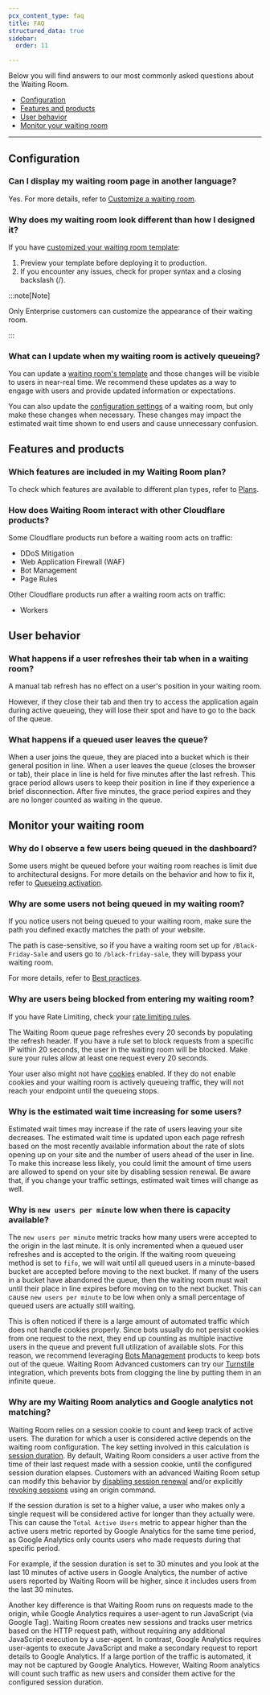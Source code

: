 ```yaml
---
pcx_content_type: faq
title: FAQ
structured_data: true
sidebar:
  order: 11

---
```


Below you will find answers to our most commonly asked questions about the Waiting Room.

* [Configuration](#configuration)
* [Features and products](#features-and-products)
* [User behavior](#user-behavior)
* [Monitor your waiting room](#monitor-your-waiting-room)

***

## Configuration

### Can I display my waiting room page in another language?

Yes. For more details, refer to [Customize a waiting room](/waiting-room/how-to/customize-waiting-room/).


### Why does my waiting room look different than how I designed it?

If you have [customized your waiting room template](/waiting-room/how-to/customize-waiting-room):

1. Preview your template before deploying it to production.
2. If you encounter any issues, check for proper syntax and a closing backslash (/).

:::note[Note]


Only Enterprise customers can customize the appearance of their waiting room.


:::

### What can I update when my waiting room is actively queueing?

You can update a [waiting room's template](/waiting-room/how-to/customize-waiting-room) and those changes will be visible to users in near-real time. We recommend these updates as a way to engage with users and provide updated information or expectations.

You can also update the [configuration settings](/waiting-room/reference/configuration-settings) of a waiting room, but only make these changes when necessary. These changes may impact the estimated wait time shown to end users and cause unnecessary confusion.




## Features and products

### Which features are included in my Waiting Room plan?

To check which features are available to different plan types, refer to [Plans](/waiting-room/plans/).



### How does Waiting Room interact with other Cloudflare products?

Some Cloudflare products run before a waiting room acts on traffic:

* DDoS Mitigation
* Web Application Firewall (WAF)
* Bot Management
* Page Rules

Other Cloudflare products run after a waiting room acts on traffic:

* Workers




## User behavior


### What happens if a user refreshes their tab when in a waiting room?

A manual tab refresh has no effect on a user's position in your waiting room.

However, if they close their tab and then try to access the application again during active queueing, they will lose their spot and have to go to the back of the queue.


### What happens if a queued user leaves the queue?

When a user joins the queue, they are placed into a bucket which is their general position in line. When a user leaves the queue (closes the browser or tab), their place in line is held for five minutes after the last refresh. This grace period allows users to keep their position in line if they experience a brief disconnection. After five minutes, the grace period expires and they are no longer counted as waiting in the queue.



## Monitor your waiting room


### Why do I observe a few users being queued in the dashboard?


Some users might be queued before your waiting room reaches is limit due to architectural designs. For more details on the behavior and how to fix it, refer to [​​Queueing activation](/waiting-room/how-to/monitor-waiting-room#queueing-activation).



### Why are some users not being queued in my waiting room?


If you notice users not being queued to your waiting room, make sure the path you defined exactly matches the path of your website.

The path is case-sensitive, so if you have a waiting room set up for `/Black-Friday-Sale` and users go to `/black-friday-sale`, they will bypass your waiting room.

For more details, refer to [Best practices](/waiting-room/reference/best-practices).


### Why are users being blocked from entering my waiting room?

If you have Rate Limiting, check your [rate limiting rules](/waf/rate-limiting-rules/).

The Waiting Room queue page refreshes every 20 seconds by populating the refresh header. If you have a rule set to block requests from a specific IP within 20 seconds, the user in the waiting room will be blocked. Make sure your rules allow at least one request every 20 seconds.

Your user also might not have [cookies](/waiting-room/reference/waiting-room-cookie) enabled. If they do not enable cookies and your waiting room is actively queueing traffic, they will not reach your endpoint until the queueing stops.


### Why is the estimated wait time increasing for some users?

Estimated wait times may increase if the rate of users leaving your site decreases. The estimated wait time is updated upon each page refresh based on the most recently available information about the rate of slots opening up on your site and the number of users ahead of the user in line. To make this increase less likely, you could limit the amount of time users are allowed to spend on your site by disabling session renewal. Be aware that, if you change your traffic settings, estimated wait times will change as well.


### Why is `new users per minute` low when there is capacity available?

The `new users per minute` metric tracks how many users were accepted to the origin in the last minute. It is only incremented when a queued user refreshes and is accepted to the origin. If the waiting room queueing method is set to `fifo`, we will wait until all queued users in a minute-based bucket are accepted before moving to the next bucket. If many of the users in a bucket have abandoned the queue, then the waiting room must wait until their place in line expires before moving on to the next bucket. This can cause `new users per minute` to be low when only a small percentage of queued users are actually still waiting.

This is often noticed if there is a large amount of automated traffic which does not handle cookies properly. Since bots usually do not persist cookies from one request to the next, they end up counting as multiple inactive users in the queue and prevent full utilization of available slots. For this reason, we recommend leveraging [Bots Management](/bots/) products to keep bots out of the queue. Waiting Room Advanced customers can try our [Turnstile](/turnstile/) integration, which prevents bots from clogging the line by putting  them in an infinite queue.

### Why are my Waiting Room analytics and Google analytics not matching?

Waiting Room relies on a session cookie to count and keep track of active users. The duration for which a user is considered active depends on the waiting room configuration. The key setting involved in this calculation is [session duration](/waiting-room/reference/configuration-settings/#session-duration). By default, Waiting Room considers a user active from the time of their last request made with a session cookie, until the configured session duration elapses. Customers with an advanced Waiting Room setup can modify this behavior by [disabling session renewal](/waiting-room/how-to/control-user-session/#disable-session-renewal-to-limit-browsing-time) and/or explicitly [revoking sessions](/waiting-room/how-to/control-user-session/#revoke-a-users-session-using-origin-commands) using an origin command.

If the session duration is set to a higher value, a user who makes only a single request will be considered active for longer than they actually were. This can cause the `Total Active Users` metric to appear higher than the active users metric reported by Google Analytics for the same time period, as Google Analytics only counts users who made requests during that specific period.

For example, if the session duration is set to 30 minutes and you look at the last 10 minutes of active users in Google Analytics, the number of active users reported by Waiting Room will be higher, since it includes users from the last 30 minutes.

Another key difference is that Waiting Room runs on requests made to the origin, while Google Analytics requires a user-agent to run JavaScript (via Google Tag). Waiting Room creates new sessions and tracks user metrics based on the HTTP request path, without requiring any additional JavaScript execution by a user-agent. In contrast, Google Analytics requires user-agents to execute JavaScript and make a secondary request to report details to Google Analytics. If a large portion of the traffic is automated, it may not be captured by Google Analytics. However, Waiting Room analytics will count such traffic as new users and consider them active for the configured session duration.
